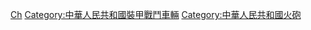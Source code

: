 [[Category:各國自走砲|Ch]]
[[Category:中華人民共和國裝甲戰鬥車輛|Category:中華人民共和國裝甲戰鬥車輛]]
[[Category:中華人民共和國火砲|Category:中華人民共和國火砲]]